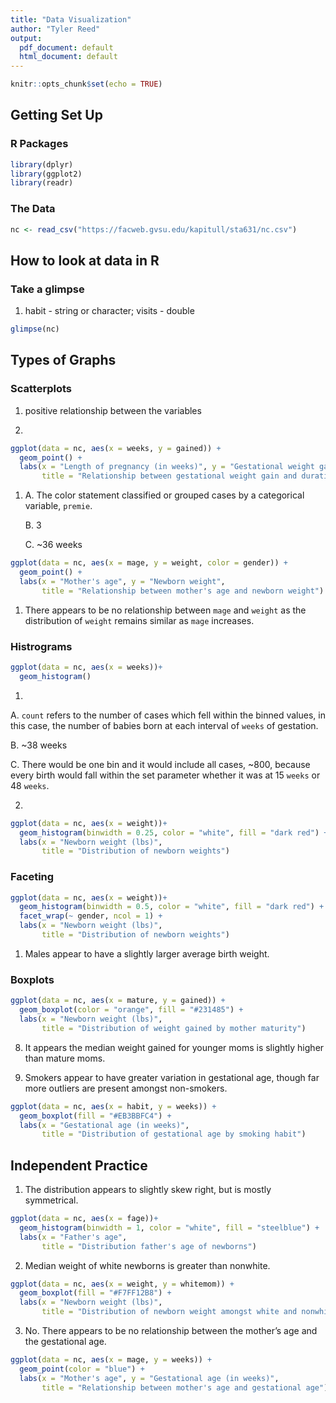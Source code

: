 ```yaml
---
title: "Data Visualization"
author: "Tyler Reed"
output:
  pdf_document: default
  html_document: default
---
```


```r
knitr::opts_chunk$set(echo = TRUE)
```
## Getting Set Up

### R Packages

```r
library(dplyr)
library(ggplot2)
library(readr)
```

### The Data

```r

nc <- read_csv("https://facweb.gvsu.edu/kapitull/sta631/nc.csv")

```

## How to look at data in R

### Take a glimpse

1. habit - string or character; visits - double 
```r
glimpse(nc)
```

## Types of Graphs

### Scatterplots

1. positive relationship between the variables

2.

```r

ggplot(data = nc, aes(x = weeks, y = gained)) + 
  geom_point() + 
  labs(x = "Length of pregnancy (in weeks)", y = "Gestational weight gain", 
       title = "Relationship between gestational weight gain and duration")
```

1.

  A. The color statement classified or grouped cases by a categorical variable, `premie`.
  
  B. 3
  
  C. ~36 weeks
  

```r

ggplot(data = nc, aes(x = mage, y = weight, color = gender)) + 
  geom_point() + 
  labs(x = "Mother's age", y = "Newborn weight", 
       title = "Relationship between mother's age and newborn weight")
```

1. There appears to be no relationship between `mage` and `weight` as the distribution of 
`weight` remains similar as `mage` increases.

### Histrograms

```r

ggplot(data = nc, aes(x = weeks))+ 
  geom_histogram()
```

1. 

A. `count` refers to the number of cases which fell within the binned values, 
in this case, the number of babies born at each interval of `weeks` of gestation.

B. ~38 weeks

C. There would be one bin and it would include all cases, ~800, because every birth
would fall within the set parameter whether it was at 15 `weeks` or  48 `weeks`.

2.

```r

ggplot(data = nc, aes(x = weight))+ 
  geom_histogram(binwidth = 0.25, color = "white", fill = "dark red") +
  labs(x = "Newborn weight (lbs)", 
       title = "Distribution of newborn weights")
```


### Faceting

```r

ggplot(data = nc, aes(x = weight))+ 
  geom_histogram(binwidth = 0.5, color = "white", fill = "dark red") +
  facet_wrap(~ gender, ncol = 1) +
  labs(x = "Newborn weight (lbs)", 
       title = "Distribution of newborn weights")
```

1. Males appear to have a slightly larger average birth weight.


### Boxplots

```r

ggplot(data = nc, aes(x = mature, y = gained)) +
  geom_boxplot(color = "orange", fill = "#231485") +
  labs(x = "Newborn weight (lbs)", 
       title = "Distribution of weight gained by mother maturity")
```

8. It appears the median weight gained for younger moms is slightly higher than mature moms.

9. Smokers appear to have greater variation in gestational age, though far more outliers 
are present amongst non-smokers. 

```r

ggplot(data = nc, aes(x = habit, y = weeks)) +
  geom_boxplot(fill = "#EB3BBFC4") +
  labs(x = "Gestational age (in weeks)", 
       title = "Distribution of gestational age by smoking habit")
```

## Independent Practice

1. The distribution appears to slightly skew right, but is mostly symmetrical. 

```r

ggplot(data = nc, aes(x = fage))+ 
  geom_histogram(binwidth = 1, color = "white", fill = "steelblue") +
  labs(x = "Father's age", 
       title = "Distribution father's age of newborns")
```

2. Median weight of white newborns is greater than nonwhite.

```r

ggplot(data = nc, aes(x = weight, y = whitemom)) +
  geom_boxplot(fill = "#F7FF12B8") +
  labs(x = "Newborn weight (lbs)", 
       title = "Distribution of newborn weight amongst white and nonwhite moms")
```

3. No. There appears to be no relationship between the mother's age and the gestational
age.

```r

ggplot(data = nc, aes(x = mage, y = weeks)) + 
  geom_point(color = "blue") + 
  labs(x = "Mother's age", y = "Gestational age (in weeks)", 
       title = "Relationship between mother's age and gestational age")
```






















